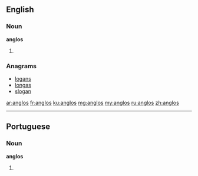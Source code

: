 {{also|angļos}}
==English==

===Noun===
'''anglos'''

# {{plural of|anglo}}

===Anagrams===
* [[logans#English|logans]]
* [[longas#English|longas]]
* [[slogan#English|slogan]]

[[ar:anglos]]
[[fr:anglos]]
[[ku:anglos]]
[[mg:anglos]]
[[my:anglos]]
[[ru:anglos]]
[[zh:anglos]]

----
==Portuguese==

===Noun===
'''anglos''' {{m}}

# {{plural of|anglo|lang=pt}}
{{rfc-auto}}